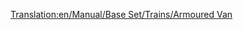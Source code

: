 [[Translation:en/Manual/Base Set/Trains/Armoured Van]]
{{en/Manual/Base Set/Trains/Trains Carriages new|NormalCost=£1,494 ($2,988)
|NormalWeight=30 / 32 t
|Picture=[[File:en/Manual/Base Set/Trains/Steeltruck.png]]
|NormalCapacity=20 bags of valuables/gold/diamonds
|MonoCost=Temperate: £2,439  ($4,878)<br/>Sub-Tropical: £1,494  ($2,988)
|MonoWeight=30 / 33 t
|MonoCapacity=25 bags of valuables/gold/diamonds
|MagCost=Temperate: £2,439  ($4,878)<br/>Sub-Tropical: £1,494  ($2,988)
|MagWeight=30 / 33 t
|MagCapacity=27 bags of valuables/gold/diamonds
|Description=This van can carry valuables between banks from cities above 1200 inhabitants. Unfortunately there are seldom banks generated due to small towns at the beginning of a random map. Since OTTD v0.6.0 you are able to finance banks in towns, unlike in version 0.5.x without a proper patch.
}}